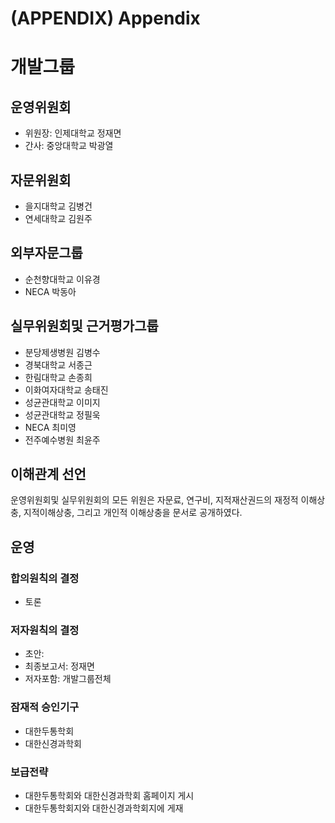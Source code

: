 \cleardoublepage

# (APPENDIX) Appendix {-}

# 개발그룹

## 운영위원회
- 위원장: 인제대학교 정재면
- 간사: 중앙대학교 박광열

## 자문위원회
- 을지대학교 김병건
- 연세대학교 김원주

## 외부자문그룹
- 순천향대학교 이유경
- NECA 박동아

## 실무위원회및 근거평가그룹
- 분당제생병원 김병수
- 경북대학교 서종근
- 한림대학교 손종희
- 이화여자대학교 송태진
- 성균관대학교 이미지
- 성균관대학교 정필욱
- NECA 최미영
- 전주예수병원 최윤주

## 이해관계 선언
운영위원회및 실무위원회의 모든 위원은 자문료, 연구비, 지적재산권드의 재정적 이해상충, 지적이해상충, 그리고 개인적 이해상충을 문서로 공개하였다. 

<!-- 낸사람: 김병수, 서종근, 손종희, 송태진, 이미지, 정필욱 -->

<!-- 안낸사람: 정재면, 박광열, 최윤주, 최미영 -->

## 운영

### 합의원칙의 결정
- 토론

### 저자원칙의 결정
- 초안: 
- 최종보고서: 정재면
- 저자포함: 개발그룹전체

### 잠재적 승인기구
- 대한두통학회
- 대한신경과학회

### 보급전략
- 대한두통학회와 대한신경과학회 홈페이지 게시
- 대한두통학회지와 대한신경과학회지에 게재



